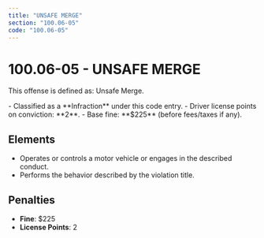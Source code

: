 ```yaml
---
title: "UNSAFE MERGE"
section: "100.06-05"
code: "100.06-05"
---
```





# 100.06-05 - UNSAFE MERGE

This offense is defined as: Unsafe Merge.

<Aside type="tip" title="Charge Type: Infraction">
- Classified as a **Infraction** under this code entry.
- Driver license points on conviction: **2**.
- Base fine: **$225** (before fees/taxes if any).
</Aside>

## Elements
- Operates or controls a motor vehicle or engages in the described conduct.
- Performs the behavior described by the violation title.

## Penalties
- **Fine**: $225
- **License Points**: 2
